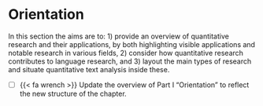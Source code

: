 # Orientation {#part-orientation}

In this section the aims are to: 1) provide an overview of quantitative research and their applications, by both highlighting visible applications and notable research in various fields, 2) consider how quantitative research contributes to language research, and 3) layout the main types of research and situate quantitative text analysis inside these.

- [ ] {{< fa wrench >}}  Update the overview of Part I "Orientation" to reflect the new structure of the chapter.

<!-- "Orientation" aims to build your knowledge about what data is, how text is organized into datasets, what role statistics play in quantitative research and the types of statistical approaches that are commonly found in text analysis research, and finally how to develop a research question and a research blueprint for conducting a quantitative text analysis research project.  -->